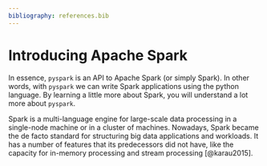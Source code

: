 ```yaml
---
bibliography: references.bib
---
```


# Introducing Apache Spark

In essence, `pyspark` is an API to Apache Spark (or simply Spark). In other words, with `pyspark` we can write Spark applications using the python language. By learning a little more about Spark, you will understand a lot more about `pyspark`.

Spark is a multi-language engine for large-scale data processing in a single-node machine or in a cluster of machines. Nowadays, Spark became the de facto standard for structuring big data applications and workloads. It has a number of features that its predecessors did not have, like the capacity for in-memory processing and stream processing [@karau2015].


